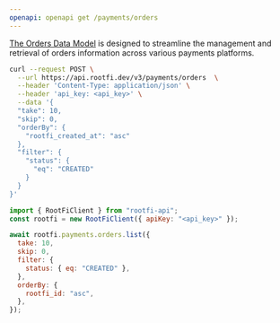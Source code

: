 ```yaml
---
openapi: openapi get /payments/orders
---
```


[The Orders Data Model](https://docs.rootfi.dev/api-reference/orders/overview) is designed to streamline the management and retrieval of orders information across various payments platforms.

<RequestExample>

```bash cURL
curl --request POST \
  --url https://api.rootfi.dev/v3/payments/orders  \
  --header 'Content-Type: application/json' \
  --header 'api_key: <api_key>' \
  --data '{
  "take": 10,
  "skip": 0,
  "orderBy": {
    "rootfi_created_at": "asc"
  },
  "filter": {
    "status": {
      "eq": "CREATED"
    }
  }
}'
```

```javascript NodeJS
import { RootFiClient } from "rootfi-api";
const rootfi = new RootFiClient({ apiKey: "<api_key>" });

await rootfi.payments.orders.list({
  take: 10,
  skip: 0,
  filter: {
    status: { eq: "CREATED" },
  },
  orderBy: {
    rootfi_id: "asc",
  },
});
```

</RequestExample>
